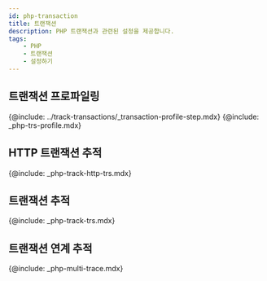 ```yaml
---
id: php-transaction
title: 트랜잭션
description: PHP 트랜잭션과 관련된 설정을 제공합니다.
tags:
    - PHP
    - 트랜잭션
    - 설정하기
---
```


## 트랜잭션 프로파일링

{@include: ../track-transactions/_transaction-profile-step.mdx}
{@include: _php-trs-profile.mdx}

<!-- 추가 필요 -->
## HTTP 트랜잭션 추적

{@include: _php-track-http-trs.mdx}

## 트랜잭션 추적

{@include: _php-track-trs.mdx}

## 트랜잭션 연계 추적

{@include: _php-multi-trace.mdx}
